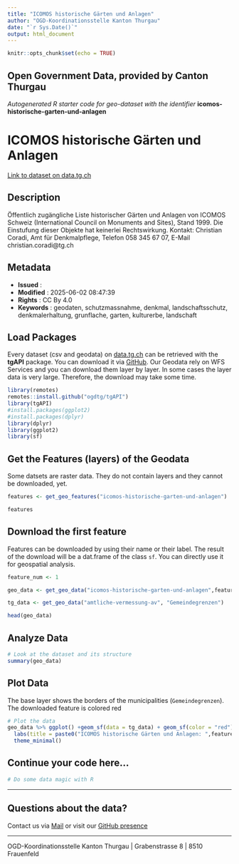 ```yaml
---
title: "ICOMOS historische Gärten und Anlagen"
author: "OGD-Koordinationsstelle Kanton Thurgau"
date: "`r Sys.Date()`"
output: html_document
---
```


```r
knitr::opts_chunk$set(echo = TRUE)
```

## Open Government Data, provided by **Canton Thurgau**
*Autogenerated R starter code for geo-dataset with the identifier* **icomos-historische-garten-und-anlagen**


# **ICOMOS historische Gärten und Anlagen**

[Link to dataset on data.tg.ch](https://data.tg.ch/explore/dataset/icomos-historische-garten-und-anlagen/information/)

## Description

Öffentlich zugängliche Liste historischer Gärten und Anlagen von ICOMOS Schweiz (International Council on Monuments and Sites), Stand 1999. Die Einstufung dieser Objekte hat keinerlei Rechtswirkung. Kontakt: Christian Coradi, Amt für Denkmalpflege, Telefon 058 345 67 07, E-Mail christian.coradi@tg.ch

## Metadata

- **Issued**                   : 
- **Modified**                 : 2025-06-02 08:47:39
- **Rights**                   : CC By 4.0
- **Keywords**                 : geodaten, schutzmassnahme, denkmal, landschaftsschutz, denkmalerhaltung, grunflache, garten, kulturerbe, landschaft

## Load Packages

Every dataset (csv and geodata) on [data.tg.ch](https://data.tg.ch/pages/start/) can be retrieved with the **tgAPI** package. You can download it via [GitHub](https://github.com/ogdtg/tgAPI). Our Geodata rely on WFS Services and you can download them layer by layer. In some cases the layer data is very large. Therefore, the download may take some time.

```r
library(remotes)
remotes::install.github("ogdtg/tgAPI")
library(tgAPI)
#install.packages(ggplot2)
#install.packages(dplyr)
library(dplyr)
library(ggplot2)
library(sf)

```


## Get the Features (layers) of the Geodata

Some datsets are raster data. They do not contain layers and they cannot be downloaded, yet.

```r
features <- get_geo_features("icomos-historische-garten-und-anlagen")

features
```


## Download the first feature

Features can be downloaded by using their name or their label. The result of the download will be a dat.frame of the class `sf`. You can directly use it for geospatial analysis.

```r

feature_num <- 1

geo_data <- get_geo_data("icomos-historische-garten-und-anlagen",features$name[feature_num])

tg_data <- get_geo_data("amtliche-vermessung-av", "Gemeindegrenzen")

head(geo_data)
```


## Analyze Data

```r

# Look at the dataset and its structure
summary(geo_data)

```


## Plot Data

The base layer shows the borders of the municipalities (`Gemeindegrenzen`). The downloaded feature is colored red

```r

# Plot the data
geo_data %>% ggplot() +geom_sf(data = tg_data) + geom_sf(color = "red") +
  labs(title = paste0("ICOMOS historische Gärten und Anlagen: ",features$title[feature_num])) +
  theme_minimal()

```


## Continue your code here...


```r
# Do some data magic with R
```

------------------------------------------------------------------------

## Questions about the data?

Contact us via [Mail](mailto:ogd@tg.ch) or visit our [GitHub presence](https://github.com/ogdtg)


------------------------------------------------------------------------

OGD-Koordinationsstelle Kanton Thurgau | Grabenstrasse 8 | 8510 Frauenfeld

